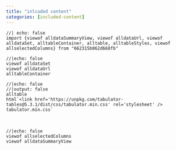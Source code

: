 ```yaml
---
title: "inlcuded content"
categories: [included-content]
---
```



<!-- Importing ojs variables from https://observablehq.com/d/93035b1c4fe02eed (forked, collaborative) -->
```ojs
//| echo: false
import {viewof alldataSummaryView, viewof alldataUrl, viewof alldataSet, alltableContainer, alltable, alltableStyles, viewof allselectedColumns} from "662315b062d668fb"

```


```ojs
//|echo: false
viewof alldataSet
viewof alldataUrl
alltableContainer
```


```ojs
//|echo: false
//|output: false
alltable
html`<link href='https://unpkg.com/tabulator-tables@5.3.1/dist/css/tabulator.min.css' rel='stylesheet' />
tabulator.min.css`
```

<br>

```ojs
//|echo: false
viewof allselectedColumns
viewof alldataSummaryView

```